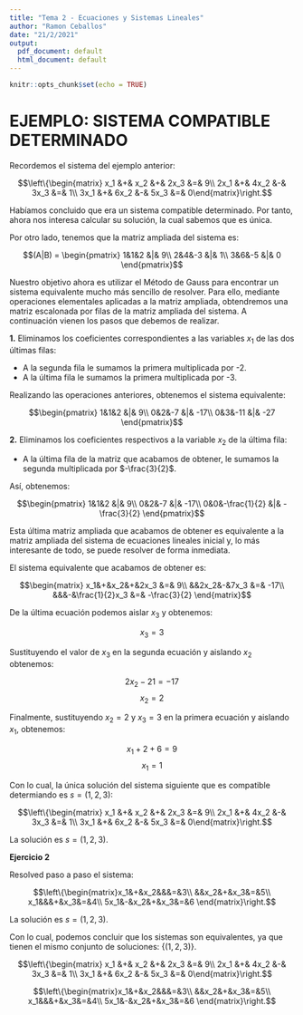 ```yaml
---
title: "Tema 2 - Ecuaciones y Sistemas Lineales"
author: "Ramon Ceballos"
date: "21/2/2021"
output:
  pdf_document: default
  html_document: default
---
```


```r
knitr::opts_chunk$set(echo = TRUE)
```

# EJEMPLO: SISTEMA COMPATIBLE DETERMINADO

Recordemos el sistema del ejemplo anterior: 

$$\left\{\begin{matrix}
x_1 &+& x_2 &+& 2x_3 &=& 9\\
2x_1 &+& 4x_2 &-& 3x_3 &=& 1\\
3x_1 &+& 6x_2 &-& 5x_3 &=& 0\end{matrix}\right.$$

Habíamos concluido que era un sistema compatible determinado. Por tanto, ahora nos interesa calcular su solución, la cual sabemos que es única.

Por otro lado, tenemos que la matriz ampliada del sistema es:

$$(A|B) = \begin{pmatrix}
1&1&2 &|& 9\\
2&4&-3 &|& 1\\
3&6&-5 &|& 0
\end{pmatrix}$$


Nuestro objetivo ahora es utilizar el Método de Gauss para encontrar un sistema equivalente mucho más sencillo de resolver. Para ello, mediante operaciones elementales aplicadas a la matriz ampliada, obtendremos una matriz escalonada por filas de la matriz ampliada del sistema. A continuación vienen los pasos que debemos de realizar.

**1.** Eliminamos los coeficientes correspondientes a las variables $x_1$ de las dos últimas filas:

  - A la segunda fila le sumamos la primera multiplicada por -2.
  - A la última fila le sumamos la primera multiplicada por -3.

Realizando las operaciones anteriores, obtenemos el sistema equivalente:

$$\begin{pmatrix}
1&1&2 &|& 9\\
0&2&-7 &|& -17\\
0&3&-11 &|& -27
\end{pmatrix}$$


**2.** Eliminamos los coeficientes respectivos a la variable $x_2$ de la última fila:

- A la última fila de la matriz que acabamos de obtener, le sumamos la segunda multiplicada por $-\frac{3}{2}$.

Así, obtenemos:

$$\begin{pmatrix}
1&1&2 &|& 9\\
0&2&-7 &|& -17\\
0&0&-\frac{1}{2} &|& -\frac{3}{2}
\end{pmatrix}$$

Esta última matriz ampliada que acabamos de obtener es equivalente a la matriz ampliada del sistema de ecuaciones lineales inicial y, lo más interesante de todo, se puede resolver de forma inmediata.

El sistema equivalente que acabamos de obtener es:

$$\begin{matrix}
x_1&+&x_2&+&2x_3 &=& 9\\
&&2x_2&-&7x_3 &=& -17\\
&&&-&\frac{1}{2}x_3 &=& -\frac{3}{2}
\end{matrix}$$

De la última ecuación podemos aislar $x_3$ y obtenemos:

$$x_3=3$$

Sustituyendo el valor de $x_3$ en la segunda ecuación y aislando $x_2$ obtenemos:

$$2x_2-21=-17$$
$$x_2 = 2$$

Finalmente, sustituyendo $x_2 = 2$ y $x_3=3$ en la primera ecuación y aislando $x_1$, obtenemos:

$$x_1+2+6 = 9$$
$$x_1 = 1$$


Con lo cual, la única solución del sistema siguiente que es compatible determiando es $s = (1,2,3)$:


$$\left\{\begin{matrix}
x_1 &+& x_2 &+& 2x_3 &=& 9\\
2x_1 &+& 4x_2 &-& 3x_3 &=& 1\\
3x_1 &+& 6x_2 &-& 5x_3 &=& 0\end{matrix}\right.$$

La solución es $s = (1,2,3)$.


<div class = "exercise">

**Ejercicio 2**

Resolved paso a paso el sistema:

$$\left\{\begin{matrix}x_1&+&x_2&&&=&3\\
&&x_2&+&x_3&=&5\\
x_1&&&+&x_3&=&4\\
5x_1&-&x_2&+&x_3&=&6
\end{matrix}\right.$$

La solución es $s=(1,2,3)$.

</div>


Con lo cual, podemos concluir que los sistemas son equivalentes, ya que tienen el mismo conjunto de soluciones: $\{(1,2,3)\}$.

$$\left\{\begin{matrix}
x_1 &+& x_2 &+& 2x_3 &=& 9\\
2x_1 &+& 4x_2 &-& 3x_3 &=& 1\\
3x_1 &+& 6x_2 &-& 5x_3 &=& 0\end{matrix}\right.$$

$$\left\{\begin{matrix}x_1&+&x_2&&&=&3\\
&&x_2&+&x_3&=&5\\
x_1&&&+&x_3&=&4\\
5x_1&-&x_2&+&x_3&=&6
\end{matrix}\right.$$







